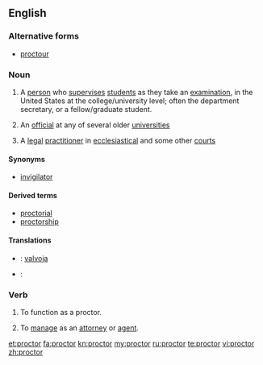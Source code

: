 {{also|Proctor}}
==English==

{{wikipedia}}

===Alternative forms===
* [[proctour]] {{qualifier|obsolete}}

===Noun===
{{en-noun}}

# {{US}} A [[person]] who [[supervise]]s [[student]]s as they take an [[examination]], in the United States at the college/university level; often the department secretary, or a fellow/graduate student.
# {{UK}} An [[official]] at any of several older [[university|universities]]
# {{British|legal}} A [[legal]] [[practitioner]] in [[ecclesiastical]] and some other [[court]]s

====Synonyms====
* {{sense|examination supervisor}} [[invigilator]]

====Derived terms====
*[[proctorial]]
*[[proctorship]]

====Translations====
{{trans-top|person who supervises students as they take an examination}}
{{trans-mid}}
{{trans-bottom}}

{{trans-top|UK university official}}
{{trans-mid}}
{{trans-bottom}}

{{trans-top|legal practitioner}}
{{trans-mid}}
{{trans-bottom}}

{{checktrans-top|}}
* {{ttbc|fi}}: [[valvoja]]
{{trans-mid}}
* {{ttbc|ga}}: {{t|ga|prócadóir|m}}
{{trans-bottom}}

===Verb===
{{en-verb}}

# {{US}} To function as a proctor.
# {{transitive}} To [[manage]] as an [[attorney]] or [[agent]].
#: {{rfquotek|Bishop Warburton}}

[[et:proctor]]
[[fa:proctor]]
[[kn:proctor]]
[[my:proctor]]
[[ru:proctor]]
[[te:proctor]]
[[vi:proctor]]
[[zh:proctor]]